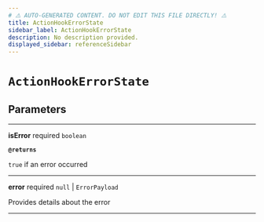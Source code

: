 ```yaml
---
# ⚠️ AUTO-GENERATED CONTENT. DO NOT EDIT THIS FILE DIRECTLY! ⚠️
title: ActionHookErrorState
sidebar_label: ActionHookErrorState
description: No description provided.
displayed_sidebar: referenceSidebar
---
```


# `ActionHookErrorState`

## Parameters

---

**<span className="parameter-name">isError</span>** <span className="optional-status">required</span> `boolean`

**`@returns`**

`true` if an error occurred

---

**<span className="parameter-name">error</span>** <span className="optional-status">required</span> `null` | `ErrorPayload`

Provides details about the error

---
